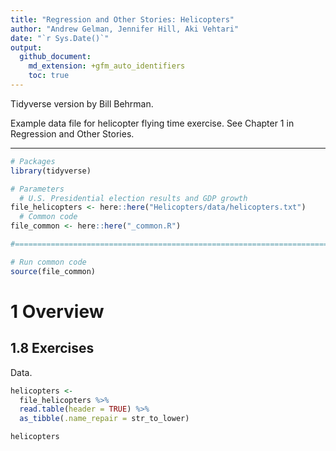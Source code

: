 ```yaml
---
title: "Regression and Other Stories: Helicopters"
author: "Andrew Gelman, Jennifer Hill, Aki Vehtari"
date: "`r Sys.Date()`"
output:
  github_document:
    md_extension: +gfm_auto_identifiers
    toc: true
---
```

Tidyverse version by Bill Behrman.

Example data file for helicopter flying time exercise. See Chapter
1 in Regression and Other Stories.

-------------

```r
# Packages
library(tidyverse)

# Parameters
  # U.S. Presidential election results and GDP growth
file_helicopters <- here::here("Helicopters/data/helicopters.txt")
  # Common code
file_common <- here::here("_common.R")

#===============================================================================

# Run common code
source(file_common)
```

# 1 Overview

## 1.8 Exercises

Data.

```r
helicopters <- 
  file_helicopters %>% 
  read.table(header = TRUE) %>% 
  as_tibble(.name_repair = str_to_lower)

helicopters
```
